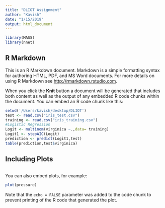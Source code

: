 ```yaml
---
title: "DLIOT Assignment"
author: "Kavish"
date: "1/15/2019"
output: html_document
---
```


```r
library(MASS)
library(nnet)
```

## R Markdown

This is an R Markdown document. Markdown is a simple formatting syntax for authoring HTML, PDF, and MS Word documents. For more details on using R Markdown see <http://rmarkdown.rstudio.com>.

When you click the **Knit** button a document will be generated that includes both content as well as the output of any embedded R code chunks within the document. You can embed an R code chunk like this:

```r
setwd('/Users/kavish/desktop/DLIOT')
test <- read.csv("iris_test.csv")
training <- read.csv("iris_training.csv")
#Logistic Regression
Logit <- multinom(virginica ~.,data= training)
Logit1 <- stepAIC(Logit)
prediction <- predict(Logit1,test)
table(prediction,test$virginica)
```

## Including Plots


```r

```

You can also embed plots, for example:

```r
plot(pressure)
```

Note that the `echo = FALSE` parameter was added to the code chunk to prevent printing of the R code that generated the plot.
